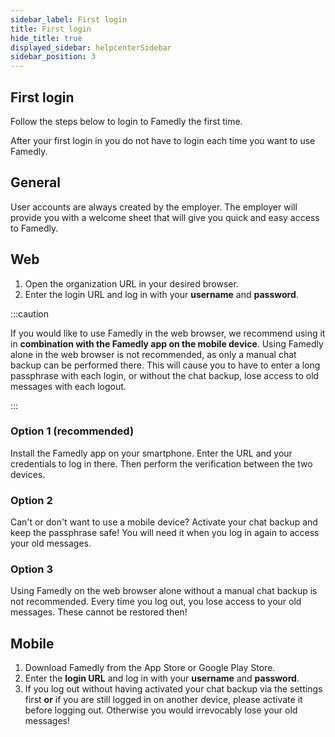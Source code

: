 ```yaml
---
sidebar_label: First login
title: First login
hide_title: true
displayed_sidebar: helpcenterSidebar
sidebar_position: 3
---
```



<div class="hero hero--primary">
  <div class="container">
    <h2 class="hero__title">First login</h2>
    <p class="hero__subtitle">Follow the steps below to login to Famedly the first time.</p>
    <p>After your first login in you do not have to login each time you want to use Famedly.</p>
  </div>
</div>

## General

User accounts are always created by the employer. The employer will provide you with a welcome sheet that will give you quick and easy access to Famedly.

## Web

1. Open the organization URL in your desired browser.
2. Enter the login URL and log in with your <b>username</b> and <b>password</b>.

:::caution

If you would like to use Famedly in the web browser, we recommend using it in <b>combination with the Famedly app on the mobile device</b>.
Using Famedly alone in the web browser is not recommended, as only a manual chat backup can be performed there. This will cause you to have to enter a long passphrase with each login, or without the chat backup, lose access to old messages with each logout.

:::

### Option 1 (recommended)

Install the Famedly app on your smartphone. Enter the URL and your credentials to log in there. Then perform the verification between the two devices.

### Option 2

Can't or don't want to use a mobile device? Activate your chat backup and keep the passphrase safe! You will need it when you log in again to access your old messages.

### Option 3

Using Famedly on the web browser alone without a manual chat backup is not recommended. Every time you log out, you lose access to your old messages. These cannot be restored then!


## Mobile

1. Download Famedly from the App Store or Google Play Store.
2. Enter the <b>login URL</b> and log in with your <b>username</b> and <b>password</b>.
3. If you log out without having activated your chat backup via the settings first <b>or</b> if you are still logged in on another device, please activate it before logging out. Otherwise you would irrevocably lose your old messages!

